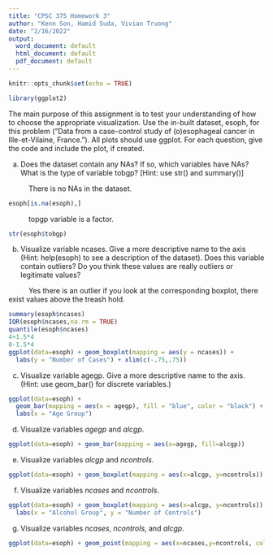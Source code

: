 ```yaml
---
title: "CPSC 375 Homework 3"
author: "Kenn Son, Hamid Suda, Vivian Truong"
date: "2/16/2022"
output:
  word_document: default
  html_document: default
  pdf_document: default
---
```


```r
knitr::opts_chunk$set(echo = TRUE)
```
```r
library(ggplot2)
```

The main purpose of this assignment is to test your understanding of how to choose the appropriate visualization. Use the in-built dataset, esoph, for this problem (“Data from a case-control study of (o)esophageal cancer in Ille-et-Vilaine, France.”). All plots should use ggplot. For each question, give the code and include the plot, if created.

a) Does the dataset contain any NAs? If so, which variables have NAs? What is the type of variable tobgp? [Hint: use str() and summary()]

|           There is no NAs in the dataset.
```r
esoph[is.na(esoph),]
```
|           topgp variable is a factor.
```r
str(esoph$tobgp)
```

b) Visualize variable ncases. Give a more descriptive name to the axis (Hint: help(esoph) to see a description of the dataset). Does this variable contain outliers? Do you think these values are really outliers or legitimate values?

|           Yes there is an outlier if you look at the corresponding boxplot, there exist values above the treash hold.
```r
summary(esoph$ncases)
IQR(esoph$ncases,na.rm = TRUE)
quantile(esoph$ncases)
4+1.5*4
0-1.5*4
ggplot(data=esoph) + geom_boxplot(mapping = aes(y = ncases)) + 
  labs(y = "Number of Cases") + xlim(c(-.75,.75))
```

c) Visualize variable agegp. Give a more descriptive name to the axis. (Hint: use geom_bar() for discrete variables.)

```r
ggplot(data=esoph) + 
  geom_bar(mapping = aes(x = agegp), fill = "blue", color = "black") +
  labs(x = "Age Group")
```

d) Visualize variables _agegp_ and _alcgp_. 

```r
ggplot(data=esoph) + geom_bar(mapping = aes(x=agegp, fill=alcgp))
```

e) Visualize variables _alcgp_ and _ncontrols_.

```r
ggplot(data=esoph) + geom_boxplot(mapping = aes(x=alcgp, y=ncontrols))
```

f) Visualize variables _ncases_ and _ncontrols_.

```r
ggplot(data=esoph) + geom_boxplot(mapping = aes(x=alcgp, y=ncontrols)) + 
  labs(x = "Alcohol Group", y = "Number of Controls")
```

g) Visualize variables _ncases_, _ncontrols_, and _alcgp_.

```r
ggplot(data=esoph) + geom_point(mapping = aes(x=ncases,y=ncontrols, color = alcgp))
```